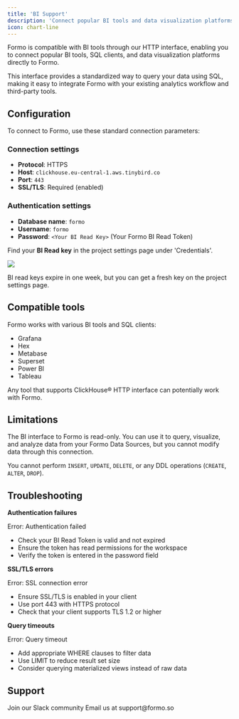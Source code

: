```yaml
---
title: 'BI Support'
description: 'Connect popular BI tools and data visualization platforms directly to your data on Formo.'
icon: chart-line
---
```


Formo is compatible with BI tools through our HTTP interface, enabling you to connect popular BI tools, SQL clients, and data visualization platforms directly to Formo.

This interface provides a standardized way to query your data using SQL, making it easy to integrate Formo with your existing analytics workflow and third-party tools.

## Configuration

To connect to Formo, use these standard connection parameters:

### Connection settings

- **Protocol**: HTTPS
- **Host**: `clickhouse.eu-central-1.aws.tinybird.co`
- **Port**: `443`
- **SSL/TLS**: Required (enabled)

### Authentication settings

- **Database name**: `formo`
- **Username**: `formo`
- **Password**: `<Your BI Read Key>` (Your Formo BI Read Token)

Find your **BI Read key** in the project settings page under 'Credentials'.

<Frame caption="Your BI Read Key under project settings">
  <img src="/images/project-credentials.png" />
</Frame>

BI read keys expire in one week, but you can get a fresh key on the project settings page.

## Compatible tools

Formo works with various BI tools and SQL clients:
- Grafana
- Hex 
- Metabase
- Superset
- Power BI
- Tableau


Any tool that supports ClickHouse® HTTP interface can potentially work with Formo.

## Limitations

The BI interface to Formo is read-only. You can use it to query, visualize, and analyze data from your Formo Data Sources, but you cannot modify data through this connection.

You cannot perform `INSERT`, `UPDATE`, `DELETE`, or any DDL operations (`CREATE`, `ALTER`, `DROP`).

## Troubleshooting

**Authentication failures**

Error: Authentication failed

- Check your BI Read Token is valid and not expired
- Ensure the token has read permissions for the workspace
- Verify the token is entered in the password field

**SSL/TLS errors**

Error: SSL connection error

- Ensure SSL/TLS is enabled in your client
- Use port 443 with HTTPS protocol
- Check that your client supports TLS 1.2 or higher

**Query timeouts**

Error: Query timeout

- Add appropriate WHERE clauses to filter data
- Use LIMIT to reduce result set size
- Consider querying materialized views instead of raw data

## Support

<CardGroup cols={2}>
  <Card title="Slack" icon="slack" href="https://formo.so/slack">
    Join our Slack community
  </Card>
  <Card title="Email" icon="envelope" href="mailto:support@formo.so">
    Email us at support@formo.so
  </Card>
</CardGroup>